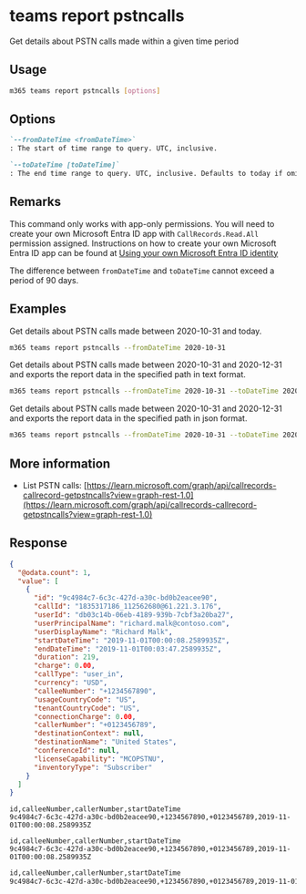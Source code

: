 
# teams report pstncalls

Get details about PSTN calls made within a given time period

## Usage

```sh
m365 teams report pstncalls [options]
```

## Options

```md definition-list
`--fromDateTime <fromDateTime>`
: The start of time range to query. UTC, inclusive.

`--toDateTime [toDateTime]`
: The end time range to query. UTC, inclusive. Defaults to today if omitted.
```

<Global />

## Remarks

This command only works with app-only permissions. You will need to create your own Microsoft Entra ID app with `CallRecords.Read.All` permission assigned. Instructions on how to create your own Microsoft Entra ID app can be found at [Using your own Microsoft Entra ID identity](../../../user-guide/using-own-identity.mdx)

The difference between `fromDateTime` and `toDateTime` cannot exceed a period of 90 days.

## Examples

Get details about PSTN calls made between 2020-10-31 and today.

```sh
m365 teams report pstncalls --fromDateTime 2020-10-31
```

Get details about PSTN calls made between 2020-10-31 and 2020-12-31 and exports the report data in the specified path in text format.

```sh
m365 teams report pstncalls --fromDateTime 2020-10-31 --toDateTime 2020-12-31 --output text > "pstncalls.txt"
```

Get details about PSTN calls made between 2020-10-31 and 2020-12-31 and exports the report data in the specified path in json format.

```sh
m365 teams report pstncalls --fromDateTime 2020-10-31 --toDateTime 2020-12-31 --output json > "pstncalls.json"
```

## More information

- List PSTN calls: [https://learn.microsoft.com/graph/api/callrecords-callrecord-getpstncalls?view=graph-rest-1.0](https://learn.microsoft.com/graph/api/callrecords-callrecord-getpstncalls?view=graph-rest-1.0)

## Response

<Tabs>
  <TabItem value="JSON">

  ``` json
  {
    "@odata.count": 1,
    "value": [
      {
        "id": "9c4984c7-6c3c-427d-a30c-bd0b2eacee90",
        "callId": "1835317186_112562680@61.221.3.176",
        "userId": "db03c14b-06eb-4189-939b-7cbf3a20ba27",
        "userPrincipalName": "richard.malk@contoso.com",
        "userDisplayName": "Richard Malk",
        "startDateTime": "2019-11-01T00:00:08.2589935Z",
        "endDateTime": "2019-11-01T00:03:47.2589935Z",
        "duration": 219,
        "charge": 0.00,
        "callType": "user_in",
        "currency": "USD",
        "calleeNumber": "+1234567890",
        "usageCountryCode": "US",
        "tenantCountryCode": "US",
        "connectionCharge": 0.00,
        "callerNumber": "+0123456789",
        "destinationContext": null,
        "destinationName": "United States",
        "conferenceId": null,
        "licenseCapability": "MCOPSTNU",
        "inventoryType": "Subscriber"
      }
    ]
}
  ```

  </TabItem>
  <TabItem value="Text">

  ``` text
  id,calleeNumber,callerNumber,startDateTime
  9c4984c7-6c3c-427d-a30c-bd0b2eacee90,+1234567890,+0123456789,2019-11-01T00:00:08.2589935Z
  ```

  </TabItem>
  <TabItem value="CSV">

  ``` text
  id,calleeNumber,callerNumber,startDateTime
  9c4984c7-6c3c-427d-a30c-bd0b2eacee90,+1234567890,+0123456789,2019-11-01T00:00:08.2589935Z
  ```

  </TabItem>
  <TabItem value="Markdown">

  ```md
  id,calleeNumber,callerNumber,startDateTime
  9c4984c7-6c3c-427d-a30c-bd0b2eacee90,+1234567890,+0123456789,2019-11-01T00:00:08.2589935Z
  ```

  </TabItem>
</Tabs>

